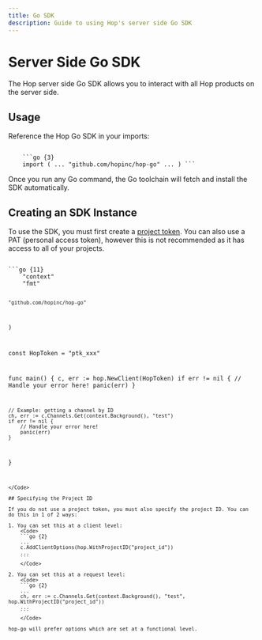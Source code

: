 ```yaml
---
title: Go SDK
description: Guide to using Hop's server side Go SDK
---
```



# Server Side Go SDK

The Hop server side Go SDK allows you to interact with all Hop products on the server side.

## Usage

Reference the Hop Go SDK in your imports:

<Code>
	```go {3}
	import ( ... "github.com/hopinc/hop-go" ... ) ```
</Code>

Once you run any Go command, the Go toolchain will fetch and install the SDK automatically.

## Creating an SDK Instance

To use the SDK, you must first create a [project token](/reference/project_tokens). You can also use a PAT (personal access token), however this is not recommended as it has access to all of your projects.

<Code>
```go {11}
	"context"
	"fmt"

    "github.com/hopinc/hop-go"

)

const HopToken = "ptk_xxx"

func main() {
c, err := hop.NewClient(HopToken)
if err != nil {
// Handle your error here!
panic(err)
}

    // Example: getting a channel by ID
    ch, err := c.Channels.Get(context.Background(), "test")
    if err != nil {
    	// Handle your error here!
    	panic(err)
    }

}

````
</Code>

## Specifying the Project ID

If you do not use a project token, you must also specify the project ID. You can do this in 1 of 2 ways:

1. You can set this at a client level:
	<Code>
	```go {2}
	...
	c.AddClientOptions(hop.WithProjectID("project_id"))
	...
	```
	</Code>

2. You can set this at a request level:
	<Code>
	```go {2}
	...
	ch, err := c.Channels.Get(context.Background(), "test", hop.WithProjectID("project_id"))
	...
	```
	</Code>

hop-go will prefer options which are set at a functional level.
````
